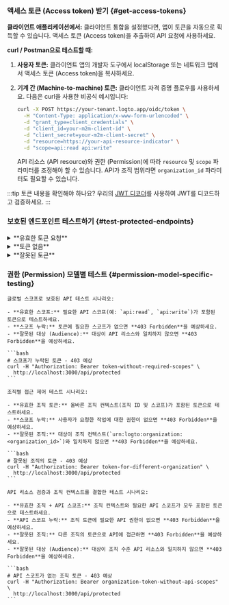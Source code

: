 
### 액세스 토큰 (Access token) 받기 \{#get-access-tokens}

**클라이언트 애플리케이션에서:**
클라이언트 통합을 설정했다면, 앱이 토큰을 자동으로 획득할 수 있습니다. 액세스 토큰 (Access token)을 추출하여 API 요청에 사용하세요.

**curl / Postman으로 테스트할 때:**

1. **사용자 토큰:** 클라이언트 앱의 개발자 도구에서 localStorage 또는 네트워크 탭에서 액세스 토큰 (Access token)을 복사하세요.
2. **기계 간 (Machine-to-machine) 토큰:** 클라이언트 자격 증명 플로우를 사용하세요. 다음은 curl을 사용한 비공식 예시입니다:

   ```bash
   curl -X POST https://your-tenant.logto.app/oidc/token \
     -H "Content-Type: application/x-www-form-urlencoded" \
     -d "grant_type=client_credentials" \
     -d "client_id=your-m2m-client-id" \
     -d "client_secret=your-m2m-client-secret" \
     -d "resource=https://your-api-resource-indicator" \
     -d "scope=api:read api:write"
   ```

   API 리소스 (API resource)와 권한 (Permission)에 따라 `resource` 및 `scope` 파라미터를 조정해야 할 수 있습니다. API가 조직 범위라면 `organization_id` 파라미터도 필요할 수 있습니다.

:::tip
토큰 내용을 확인해야 하나요? 우리의 [JWT 디코더](https://logto.io/jwt-decoder)를 사용하여 JWT를 디코드하고 검증하세요.
:::

### 보호된 엔드포인트 테스트하기 \{#test-protected-endpoints}

<details>
<summary>**유효한 토큰 요청**</summary>

```bash
curl -H "Authorization: Bearer eyJhbGciOiJSUzI1NiIsInR5cCI6IkpXVCJ9..." \
  http://localhost:3000/api/protected
```

**예상 응답:**

```json
{
  "auth": {
    "sub": "user123",
    "clientId": "app456",
    "organizationId": "org789",
    "scopes": ["api:read", "api:write"],
    "audience": ["https://your-api-resource-indicator"]
  }
}
```

</details>

<details>
<summary>**토큰 없음**</summary>

```bash
curl http://localhost:3000/api/protected
```

**예상 응답 (401):**

```json
{
  "error": "Authorization header is missing"
}
```

</details>

<details>
<summary>**잘못된 토큰**</summary>

```bash
curl -H "Authorization: Bearer invalid-token" \
  http://localhost:3000/api/protected
```

**예상 응답 (401):**

```json
{
  "error": "Invalid token"
}
```

</details>

### 권한 (Permission) 모델별 테스트 \{#permission-model-specific-testing}

<Tabs groupId="permission-models">
  <TabItem value="global-api-resources" label="글로벌 API 리소스">

    글로벌 스코프로 보호된 API 테스트 시나리오:

    - **유효한 스코프:** 필요한 API 스코프(예: `api:read`, `api:write`)가 포함된 토큰으로 테스트하세요.
    - **스코프 누락:** 토큰에 필요한 스코프가 없으면 **403 Forbidden**을 예상하세요.
    - **잘못된 대상 (Audience):** 대상이 API 리소스와 일치하지 않으면 **403 Forbidden**을 예상하세요.

    ```bash
    # 스코프가 누락된 토큰 - 403 예상
    curl -H "Authorization: Bearer token-without-required-scopes" \
      http://localhost:3000/api/protected
    ```

  </TabItem>
  <TabItem value="organization-permissions" label="조직 (비-API) 권한">

    조직별 접근 제어 테스트 시나리오:

    - **유효한 조직 토큰:** 올바른 조직 컨텍스트(조직 ID 및 스코프)가 포함된 토큰으로 테스트하세요.
    - **스코프 누락:** 사용자가 요청한 작업에 대한 권한이 없으면 **403 Forbidden**을 예상하세요.
    - **잘못된 조직:** 대상이 조직 컨텍스트(`urn:logto:organization:<organization_id>`)와 일치하지 않으면 **403 Forbidden**을 예상하세요.

    ```bash
    # 잘못된 조직의 토큰 - 403 예상
    curl -H "Authorization: Bearer token-for-different-organization" \
      http://localhost:3000/api/protected
    ```

  </TabItem>
  <TabItem value="organization-level-api-resources" label="조직 수준 API 리소스">

    API 리소스 검증과 조직 컨텍스트를 결합한 테스트 시나리오:

    - **유효한 조직 + API 스코프:** 조직 컨텍스트와 필요한 API 스코프가 모두 포함된 토큰으로 테스트하세요.
    - **API 스코프 누락:** 조직 토큰에 필요한 API 권한이 없으면 **403 Forbidden**을 예상하세요.
    - **잘못된 조직:** 다른 조직의 토큰으로 API에 접근하면 **403 Forbidden**을 예상하세요.
    - **잘못된 대상 (Audience):** 대상이 조직 수준 API 리소스와 일치하지 않으면 **403 Forbidden**을 예상하세요.

    ```bash
    # API 스코프가 없는 조직 토큰 - 403 예상
    curl -H "Authorization: Bearer organization-token-without-api-scopes" \
      http://localhost:3000/api/protected
    ```

  </TabItem>
</Tabs>
